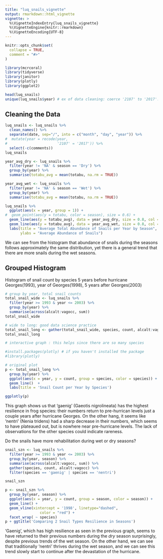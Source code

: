 ```yaml
---
title: "luq_snails_vignette"
output: rmarkdown::html_vignette
vignette: >
  %\VignetteIndexEntry{luq_snails_vignette}
  %\VignetteEngine{knitr::rmarkdown}
  %\VignetteEncoding{UTF-8}
---
```


```r
knitr::opts_chunk$set(
  collapse = TRUE,
  comment = "#>"
)
```

```r
library(mcrcoral)
library(tidyverse)
library(janitor)
library(plotly)
library(ggplot2)
```

```r
head(luq_snails)
unique(luq_snails$year) # ex of data cleaning: coerce '2107' to '2017':: this doesn't work tho but why
```
## Cleaning the Data
```r
luq_snails <- luq_snails %>%
  clean_names() %>%
  separate(date, sep="/", into = c("month", "day", "year")) %>%
#  mutate(year = recode(year,
#                       '2107' = '2017')) %>%
  select(-c(comments))
luq_snails
```

```r
year_avg_dry <- luq_snails %>%
  filter(year != 'NA' & season == 'Dry') %>%
  group_by(year) %>%
  summarise(totabu_avg = mean(totabu, na.rm = TRUE))

year_avg_wet <- luq_snails %>%
  filter(year != 'NA' & season == 'Wet') %>%
  group_by(year) %>%
  summarise(totabu_avg = mean(totabu, na.rm = TRUE))
```


```r
luq_snails %>%
  ggplot(aes(x = year, group = 1)) + 
#  geom_point(aes(y = totabu, color = season), size = 0.6) +
  geom_line(aes(y = totabu_avg), data = year_avg_dry, size = 0.8, col = 'red') +
  geom_line(aes(y = totabu_avg), data = year_avg_wet, size = 0.8, col = 'blue')  + 
  labs(title = "Average Total Abundance of Snails per Year by Season",
       ylabs = "Average Abundance of Snails")

```
We can see from the histogram that abundance of snails during the seasons follows approximately the same distribution, yet there is a general trend that there are more snails during the wet seasons. 

## Grouped Histogram
Histogram of snail count by species 5 years before hurricane Georges(1993), year of Georges(1998), 5 years after Georges(2003)
```r
# group by year, total snail counts
total_snail_wide <- luq_snails %>%
  filter(year >= 1993 & year <= 2003) %>%
  group_by(year) %>%
  summarise(across(alcalt:vagocc, sum)) 
total_snail_wide
```
```r
# wide to long: good data science practice
total_snail_long <- gather(total_snail_wide, species, count, alcalt:vagocc, factor_key = TRUE)
total_snail_long
```
```r
# interactive graph : this helps since there are so many species 

#install.packages(plotly) # if you haven't installed the package
#library(plotly)

# original plot
p <- total_snail_long %>%
  group_by(year) %>%
  ggplot(aes(x = year, y = count, group = species, color = species)) +
  geom_line()  +
  labs(title = 'Snail Count per Year by Species')

ggplotly(p)
```

This graph shows us that 'gaenig' (Gaeotis nigrolineata) has the highest resilience in frog species: their numbers return to pre-hurrican levels just a couple years after hurricane Georges. On the other hang, it seems like 'nentri' (Nenia tridens) had a sharp decrease in their numbers, which seems to have plateaued out, but is nowhere near pre-hurricane levels. The lack of observations for the other species could indicate rareness. 

Do the snails have more rehabilitation during wet or dry seasons?
```r
snail_szn <- luq_snails %>%
  filter(year >= 1993 & year <= 2003) %>%
  group_by(year, season) %>%
  summarise(across(alcalt:vagocc, sum)) %>%
  gather(species, count, alcalt:vagocc) %>%
  filter(species == 'gaenig' | species == 'nentri') 

snail_szn
```

```r
p <- snail_szn %>%
  group_by(year, season) %>%
  ggplot(aes(x = year, y = count, group = season, color = season)) +
  geom_line() + 
  geom_vline(xintercept = '1998', linetype="dashed", 
                color = "red") + 
  facet_wrap( ~ species)
p + ggtitle('Comparing 2 Snail Types Resilience in Seasons')
```

'Gaenig', which has high resilience as seen in the previous graph, seems to have returned to their previous numbers during the *dry* season surprisingly, despite previous trends of the wet season. On the other hand, we can see that traditionally 'nentri' thrives during the wet season, and we can see this trend slowly start to continue after the devastation of the hurricane. 


